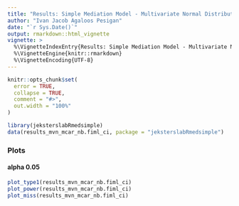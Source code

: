```yaml
---
title: "Results: Simple Mediation Model - Multivariate Normal Distribution - Data Missing Completely at Random - Nonparametric Bootstrap Confidence Intervals using Full Information Maximum Likelihood"
author: "Ivan Jacob Agaloos Pesigan"
date: "`r Sys.Date()`"
output: rmarkdown::html_vignette
vignette: >
  %\VignetteIndexEntry{Results: Simple Mediation Model - Multivariate Normal Distribution - Data Missing Completely at Random - Nonparametric Bootstrap Confidence Intervals using Full Information Maximum Likelihood}
  %\VignetteEngine{knitr::rmarkdown}
  %\VignetteEncoding{UTF-8}
---
```


```r
knitr::opts_chunk$set(
  error = TRUE,
  collapse = TRUE,
  comment = "#>",
  out.width = "100%"
)
```

```r
library(jeksterslabRmedsimple)
data(results_mvn_mcar_nb.fiml_ci, package = "jeksterslabRmedsimple")
```

### Plots

#### alpha 0.05

```r
plot_type1(results_mvn_mcar_nb.fiml_ci)
plot_power(results_mvn_mcar_nb.fiml_ci)
plot_miss(results_mvn_mcar_nb.fiml_ci)
```
